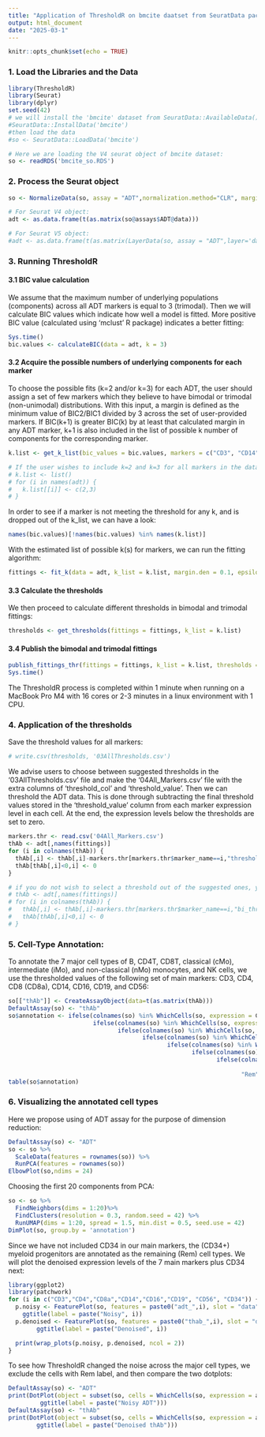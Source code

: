 ```yaml
---
title: "Application of ThresholdR on bmcite daatset from SeuratData package"
output: html_document
date: "2025-03-1"
---
```


```r
knitr::opts_chunk$set(echo = TRUE)
```

### 1. Load the Libraries and the Data

```r
library(ThresholdR)
library(Seurat)
library(dplyr)
set.seed(42)
# we will install the 'bmcite' dataset from SeuratData::AvailableData()
#SeuratData::InstallData('bmcite')
#then load the data
#so <- SeuratData::LoadData('bmcite')

# Here we are loading the V4 seurat object of bmcite dataset: 
so <- readRDS('bmcite_so.RDS')
```

### 2. Process the Seurat object

```r
so <- NormalizeData(so, assay = "ADT",normalization.method="CLR", margin=2)

# For Seurat V4 object:
adt <- as.data.frame(t(as.matrix(so@assays$ADT@data)))

# For Seurat V5 object:
#adt <- as.data.frame(t(as.matrix(LayerData(so, assay = "ADT",layer='data'))))
```

### 3. Running ThresholdR

#### 3.1 BIC value calculation

We assume that the maximum number of underlying populations (components) across all ADT markers is equal to 3 (trimodal). Then we will calculate BIC values which indicate how well a model is fitted. More positive BIC value (calculated using 'mclust' R package) indicates a better fitting:

```r
Sys.time()
bic.values <- calculateBIC(data = adt, k = 3)
```

#### 3.2 Acquire the possible numbers of underlying components for each marker

To choose the possible fits (k=2 and/or k=3) for each ADT, the user should assign a set of few markers which they believe to have bimodal or trimodal (non-unimodal) distributions. With this input, a margin is defined as the minimum value of BIC2/BIC1 divided by 3 across the set of user-provided markers. If BIC(k+1) is greater BIC(k) by at least that calculated margin in any ADT marker, k+1 is also included in the list of possible k number of components for the corresponding marker.

```r
k.list <- get_k_list(bic_values = bic.values, markers = c("CD3", "CD14", "CD19", "CD45RA"))

# If the user wishes to include k=2 and k=3 for all markers in the data matrix, they could modify k_list as the following:
# k.list <- list()
# for (i in names(adt)) {
#   k.list[[i]] <- c(2,3)
# }
```

In order to see if a marker is not meeting the threshold for any k, and is dropped out of the k_list, we can have a look:

```r
names(bic.values)[!names(bic.values) %in% names(k.list)]
```

With the estimated list of possible k(s) for markers, we can run the fitting algorithm:

```r
fittings <- fit_k(data = adt, k_list = k.list, margin.den = 0.1, epsilon = 0.01, maxit = 1000, maxrestarts = 10)
```

#### 3.3 Calculate the thresholds

We then proceed to calculate different thresholds in bimodal and trimodal fittings:

```r
thresholds <- get_thresholds(fittings = fittings, k_list = k.list)
```

#### 3.4 Publish the bimodal and trimodal fittings

```r
publish_fittings_thr(fittings = fittings, k_list = k.list, thresholds = thresholds, path = '02Plots/', seed = 42)
Sys.time()
```

The ThresholdR process is completed within 1 minute when running on a MacBook Pro M4 with 16 cores or 2-3 minutes in a linux environment with 1 CPU.

### 4. Application of the thresholds

Save the threshold values for all markers:

```r
# write.csv(thresholds, '03AllThresholds.csv')
```

We advise users to choose between suggested thresholds in the '03AllThresholds.csv' file and make the '04All_Markers.csv' file with the extra columns of 'threshold_col' and 'threshold_value'. Then we can threshold the ADT data. This is done through subtracting the final threshold values stored in the 'threshold_value' column from each marker expression level in each cell. At the end, the expression levels below the thresholds are set to zero.

```r
markers.thr <- read.csv('04All_Markers.csv')
thAb <- adt[,names(fittings)]
for (i in colnames(thAb)) {
  thAb[,i] <- thAb[,i]-markers.thr[markers.thr$marker_name==i,"threshold_value"]
  thAb[thAb[,i]<0,i] <- 0
}

# if you do not wish to select a threshold out of the suggested ones, you can use the bi_thr column value across the markers that have k=2 in their set of possible k(s) in within k_list:
# thAb <- adt[,names(fittings)]
# for (i in colnames(thAb)) {
#   thAb[,i] <- thAb[,i]-markers.thr[markers.thr$marker_name==i,"bi_thr"]
#   thAb[thAb[,i]<0,i] <- 0
# }
```

### 5. Cell-Type Annotation:

To annotate the 7 major cell types of B, CD4T, CD8T, classical (cMo), intermediate (iMo), and non-classical (nMo) monocytes, and NK cells, we use the thresholded values of the following set of main markers: CD3, CD4, CD8 (CD8a), CD14, CD16, CD19, and CD56:

```r
so[["thAb"]] <- CreateAssayObject(data=t(as.matrix(thAb)))
DefaultAssay(so) <- "thAb"
so$annotation <- ifelse(colnames(so) %in% WhichCells(so, expression = CD3==0 & CD4==0 & CD8a==0 & CD14==0 & CD16==0 & CD19>0 & CD56==0), "B",
                        ifelse(colnames(so) %in% WhichCells(so, expression = CD3>0 & CD4>0 & CD8a==0 & CD14==0 & CD16==0 & CD19==0 & CD56==0), "CD4T",
                               ifelse(colnames(so) %in% WhichCells(so, expression = CD3>0 & CD4==0 & CD8a>0 & CD14==0 & CD19==0 & CD56==0), "CD8T",
                                      ifelse(colnames(so) %in% WhichCells(so, expression = CD3==0 & CD14>0 & CD16==0 & CD19==0 & CD56==0), "cMo",
                                             ifelse(colnames(so) %in% WhichCells(so, expression = CD3==0 & CD14>0 & CD16>0 & CD19==0 & CD56==0), "iMo",
                                                    ifelse(colnames(so) %in% WhichCells(so, expression = CD3==0 & CD14==0 & CD16>0 & CD19==0 & CD56==0), "nMo",
                                                           ifelse(colnames(so) %in% union(WhichCells(so, expression = CD3==0 & CD14==0 & CD16==0 & CD19==0 & CD56>0),
                                                                                          WhichCells(so, expression = CD3==0 & CD14==0 & CD16>0 & CD19==0 & CD56>0)), "NK",
                                                                  "Rem")))))))
table(so$annotation)
```

### 6. Visualizing the annotated cell types

Here we propose using of ADT assay for the purpose of dimension reduction:

```r
DefaultAssay(so) <- "ADT"
so <- so %>%
  ScaleData(features = rownames(so)) %>%
  RunPCA(features = rownames(so))
ElbowPlot(so,ndims = 24)
```

Choosing the first 20 components from PCA:

```r
so <- so %>%
  FindNeighbors(dims = 1:20)%>%
  FindClusters(resolution = 0.3, random.seed = 42) %>% 
  RunUMAP(dims = 1:20, spread = 1.5, min.dist = 0.5, seed.use = 42)
DimPlot(so, group.by = 'annotation')
```

Since we have not included CD34 in our main markers, the (CD34+) myeloid progenitors are annotated as the remaining (Rem) cell types. We will plot the denoised expression levels of the 7 main markers plus CD34 next:

```r
library(ggplot2)
library(patchwork)
for (i in c("CD3","CD4","CD8a","CD14","CD16","CD19", "CD56", "CD34")) {
  p.noisy <- FeaturePlot(so, features = paste0("adt_",i), slot = "data")+
    ggtitle(label = paste("Noisy", i))
  p.denoised <- FeaturePlot(so, features = paste0("thab_",i), slot = "data")+
        ggtitle(label = paste("Denoised", i))

  print(wrap_plots(p.noisy, p.denoised, ncol = 2))
}

```

To see how ThresholdR changed the noise across the major cell types, we exclude the cells with Rem label, and then compare the two dotplots:

```r
DefaultAssay(so) <- "ADT"
print(DotPlot(object = subset(so, cells = WhichCells(so, expression = annotation!="Rem")), features = c("CD3","CD4","CD8a","CD14","CD16","CD19", "CD56"), group.by = 'annotation', dot.min = 0.05, scale = F)+
         ggtitle(label = paste("Noisy ADT")))
DefaultAssay(so) <- "thAb"
print(DotPlot(object = subset(so, cells = WhichCells(so, expression = annotation!="Rem")), features = c("CD3","CD4","CD8a","CD14","CD16","CD19", "CD56"), group.by = 'annotation', dot.min = 0.05, scale = F)+
        ggtitle(label = paste("Denoised thAb")))
```

